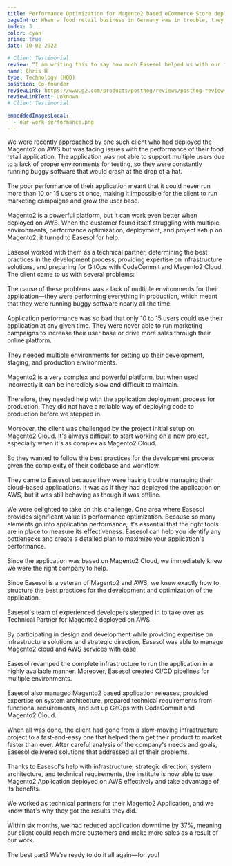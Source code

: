 ```yaml
---
title: Performance Optimization for Magento2 based eCommerce Store deployed on AWS
pageIntro: When a food retail business in Germany was in trouble, they needed a cloud transformation partner to help them move their eCommerce store to the cloud. Here's how Easesol helped them overcome their difficulties and improve their application performance.
index: 3
color: cyan
prime: true
date: 10-02-2022

# Client Testimonial
review: “I am writing this to say how much Easesol helped us with our issues. We were having a problem with the Magento2 Application deployed on AWS and related services. They gave us a solution that addressed everything we needed to do and even took the time to explain how it all worked. I would recommend them to anyone!”
name: Chris H
type: Technology (HOD)
position: Co-founder
reviewLink: https://www.g2.com/products/posthog/reviews/posthog-review-4887279
reviewLinkText: Unknown
# Client Testimonial

embeddedImagesLocal:
  - our-work-performance.png
---
```



<ISubtitleAndDesc title="The Situation">
  We were recently approached by one such client who had deployed the Magento2 on AWS but
was facing issues with the performance of their food retail application. The application was not
able to support multiple users due to a lack of proper environments for testing, so they were
constantly running buggy software that would crash at the drop of a hat.<br/><br/>The poor performance of their application meant that it could never run more than 10 or 15
users at once, making it impossible for the client to run marketing campaigns and grow the user
base.<br/><br/>Magento2 is a powerful platform, but it can work even better when deployed on AWS. When the
customer found itself struggling with multiple environments, performance optimization,
deployment, and project setup on Magento2, it turned to Easesol for help.<br/><br/>Easesol worked with them as a technical partner, determining the best practices in the
development process, providing expertise on infrastructure solutions, and preparing for GitOps
with CodeCommit and Magento2 Cloud.
</ISubtitleAndDesc>

<GatsbyImage alt="green doggo" image={getImage(props.localImages[0])} />

<ISubtitleAndDesc title="The Problem">
  The client came to us with several problems:<br/><br/>The cause of these problems was a lack of multiple environments for their application—they
were performing everything in production, which meant that they were running buggy software
nearly all the time.<br/><br/>Application performance was so bad that only 10 to 15 users could use their application at any
given time. They were never able to run marketing campaigns to increase their user base or
drive more sales through their online platform.<br/><br/>They needed multiple environments for setting up their development, staging, and production
environments.<br/><br/>Magento2 is a very complex and powerful platform, but when used incorrectly it can be
incredibly slow and difficult to maintain.<br/><br/>Therefore, they needed help with the application deployment process for production. They did
not have a reliable way of deploying code to production before we stepped in.<br/><br/>Moreover, the client was challenged by the project initial setup on Magento2 Cloud. It's always
difficult to start working on a new project, especially when it's as complex as Magento2 Cloud.<br/><br/>So they wanted to follow the best practices for the development process given the complexity of
their codebase and workflow.<br/><br/>They came to Easesol because they were having trouble managing their cloud-based
applications. It was as if they had deployed the application on AWS, but it was still behaving as
though it was offline.<br/><br/>We were delighted to take on this challenge.
</ISubtitleAndDesc>

<ISubtitleAndDesc title="The Solution">
  One area where Easesol provides significant value is performance optimization. Because so
many elements go into application performance, it's essential that the right tools are in place to
measure its effectiveness. Easesol can help you identify any bottlenecks and create a detailed
plan to maximize your application's performance.<br/><br/>Since the application was based on Magento2 Cloud, we immediately knew we were the right
company to help.<br/><br/>Since Easesol is a veteran of Magento2 and AWS, we knew exactly how to structure the best
practices for the development and optimization of the application.<br/><br/>Easesol's team of experienced developers stepped in to take over as Technical Partner for
Magento2 deployed on AWS.<br/><br/>By participating in design and development while providing expertise on infrastructure solutions
and strategic direction, Easesol was able to manage Magento2 cloud and AWS services with
ease.<br/><br/>Easesol revamped the complete infrastructure to run the application in a highly available
manner. Moreover, Easesol created CI/CD pipelines for multiple environments.<br/><br/>Easesol also managed Magento2 based application releases, provided expertise on system
architecture, prepared technical requirements from functional requirements, and set up GitOps
with CodeCommit and Magento2 Cloud.<br/><br/>When all was done, the client had gone from a slow-moving infrastructure project to a
fast-and-easy one that helped them get their product to market faster than ever.
</ISubtitleAndDesc>

<ISubtitleAndDesc title="The Result">
  After careful analysis of the company's needs and goals, Easesol delivered solutions that
addressed all of their problems.<br/><br/>Thanks to Easesol's help with infrastructure, strategic direction, system architecture, and
technical requirements, the institute is now able to use Magento2 Application deployed on AWS
effectively and take advantage of its benefits.<br/><br/>We worked as technical partners for their Magento2 Application, and we know that's why they
got the results they did.<br/><br/>Within six months, we had reduced application downtime by 37%, meaning our client could
reach more customers and make more sales as a result of our work.<br/><br/>The best part? We're ready to do it all again—for you!
</ISubtitleAndDesc>
